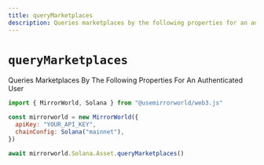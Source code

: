 ```yaml
---
title: queryMarketplaces
description: Queries marketplaces by the following properties for an authenticated user
---
```


# `queryMarketplaces`

Queries Marketplaces By The Following Properties For An Authenticated User

```js
import { MirrorWorld, Solana } from "@usemirrorworld/web3.js"

const mirrorworld = new MirrorWorld({
  apiKey: "YOUR_API_KEY",
  chainConfig: Solana("mainnet"),
})

await mirrorworld.Solana.Asset.queryMarketplaces()
```